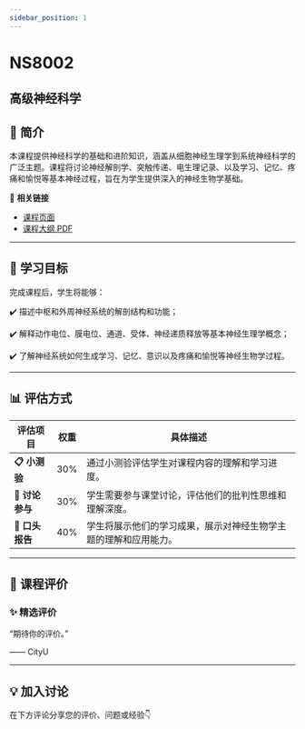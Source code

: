 ```yaml
---
sidebar_position: 1
---
```


# NS8002
## 高级神经科学

## **📘 简介**
本课程提供神经科学的基础和进阶知识，涵盖从细胞神经生理学到系统神经科学的广泛主题。课程将讨论神经解剖学、突触传递、电生理记录、以及学习、记忆、疼痛和愉悦等基本神经过程，旨在为学生提供深入的神经生物学基础。

🔗 **相关链接**
- [课程页面](https://www.cityu.edu.hk/catalogue/pg/202526/course/NS8002.htm)
- [课程大纲 PDF](https://www.cityu.edu.hk/catalogue/pg/202526/course/NS8002.pdf)

---

## **🎯 学习目标**

完成课程后，学生将能够：


✔️ 描述中枢和外周神经系统的解剖结构和功能；

✔️ 解释动作电位、膜电位、通道、受体、神经递质释放等基本神经生理学概念；

✔️ 了解神经系统如何生成学习、记忆、意识以及疼痛和愉悦等神经生物学过程。

---

## **📊 评估方式**

| **评估项目**          | **权重** | **具体描述**                                                                                     |
|----------------------|---------|-----------------------------------------------------------------------------------------------|
| **📋 小测验**         | 30%     | 通过小测验评估学生对课程内容的理解和学习进度。                                                  |
| **💬 讨论参与**       | 30%     | 学生需要参与课堂讨论，评估他们的批判性思维和理解深度。                                           |
| **🎤 口头报告**       | 40%     | 学生将展示他们的学习成果，展示对神经生物学主题的理解和应用能力。                                  |

---

## **💬 课程评价**

### ✨ **精选评价**
<div className={commentStyles.commentBox}>
    <p className={commentStyles.commentText}>
        “期待你的评价。”
    </p>
    <p className={commentStyles.commentAuthor}>—— CityU</p>
</div>

---

## **💡 加入讨论**

在下方评论分享您的评价、问题或经验👇
<Utterances />